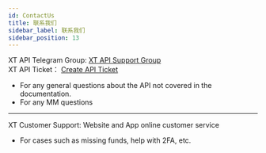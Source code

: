 ```yaml
---
id: ContactUs
title: 联系我们
sidebar_label: 联系我们
sidebar_position: 13
---
```


XT API Telegram Group: [XT API Support Group](https://t.me/XT_api)  
XT API Ticket： [Create API Ticket](https://xtsupport.zendesk.com/hc/zh-cn/requests/new?ticket_form_id=14988676408857)

- For any general questions about the API not covered in the documentation.
- For any MM questions

---

XT Customer Support: Website and App online customer service

- For cases such as missing funds, help with 2FA, etc.
